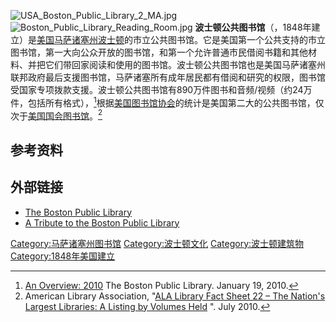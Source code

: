 {{Infobox library
| library_logo       = [[File:BPL_Seal.svg|200px]]
| image              = 
| caption            = 
| country            = [[美国|美国]]
| type               = 公共
| established        = 1848
| location           = [[波士顿|波士顿]]
| coordinates        = {{coord|42|20|57.55|N|71|4|41.78|W|display=inline, title}}
| num_branches       = 25
| collection_size    = 24079520
| annual_circulation = 170万
| pop_served         = 6547629 <!--the library serves the entire state of Massachusetts | http://www.bpl.org/general/circulation/borrowers.htm-->
| budget             = $23253996
| director           = 艾米·瑞恩（馆长）<ref>{{cite web |url=http://www.bpl.org/general/management.htm |title=Retrieved 2010-06-08 |publisher=Bpl.org |date= |accessdate=2013-01-02 |archive-date=2017-06-18 |archive-url=https://web.archive.org/web/20170618053716/http://www.bpl.org/general/management.htm |dead-url=yes }}</ref><br>杰弗里·拉德曼（董事会主席）<ref>{{cite web |url=http://www.bpl.org/general/trustees/trustees.htm |title=Retrieved 2010-06-08 |publisher=Bpl.org |date= |accessdate=2013-01-02 |archive-date=2018-05-20 |archive-url=https://web.archive.org/web/20180520090547/http://www.bpl.org/general/trustees/trustees.htm |dead-url=yes }}</ref>
| num_employees      = 
| website            = http://www.bpl.org
| phone_num          = 1-(617)-536-5400
}}
[[File:USA_Boston_Public_Library_2_MA.jpg|thumb]]
[[File:Boston_Public_Library_Reading_Room.jpg|thumb]]
'''波士顿公共图书馆'''（{{lang-en|Boston Public Library}}，1848年建立）是[[美国|美国]][[马萨诸塞州|马萨诸塞州]][[波士顿|波士顿]]的市立公共图书馆。它是美国第一个公共支持的市立图书馆，第一大向公众开放的图书馆，和第一个允许普通市民借阅书籍和其他材料、并把它们带回家阅读和使用的图书馆。波士顿公共图书馆也是美国马萨诸塞州联邦政府最后支援图书馆，马萨诸塞所有成年居民都有借阅和研究的权限，图书馆受国家专项拨款支援。波士顿公共图书馆有890万件图书和音频/视频（约24万件，包括所有格式），<ref>[http://www.bpl.org/general/about/bpl_an_overview_2010.pdf An Overview: 2010]  {{webarchive|url=https://www.webcitation.org/66HlCNlOR?url=http://www.bpl.org/general/about/bpl_an_overview_2010.pdf |date=2012-03-19 }} The Boston Public Library. January 19, 2010.</ref>根据[[美国图书馆协会|美国图书馆协会]]的统计是美国第二大的公共图书馆，仅次于[[美国国会图书馆|美国国会图书馆]]。<ref>American Library Association, "[http://www.ala.org/ala/professionalresources/libfactsheets/alalibraryfactsheet22.cfm ALA Library Fact Sheet 22 – The Nation's Largest Libraries: A Listing by Volumes Held] {{WebCite|url=https://www.webcitation.org/61B7zRYnP?url=http://www.ala.org/ala/professionalresources/libfactsheets/alalibraryfactsheet22.cfm |date=20110824135931 |dateformat=iso }}". July 2010.</ref>

==参考资料==
{{reflist}}

== 外部链接 ==
{{Commons category|Boston Public Library}}
* [http://www.bpl.org/ The Boston Public Library] {{Wayback|url=http://www.bpl.org/ |date=20020926035120 }}
* [http://www.libraryhistorybuff.org/boston.htm A Tribute to the Boston Public Library] {{Wayback|url=http://www.libraryhistorybuff.org/boston.htm |date=20200229175105 }}

{{Authority control}}
[[Category:马萨诸塞州图书馆|Category:马萨诸塞州图书馆]]
[[Category:波士顿文化|Category:波士顿文化]]
[[Category:波士顿建筑物|Category:波士顿建筑物]]
[[Category:1848年美国建立|Category:1848年美国建立]]